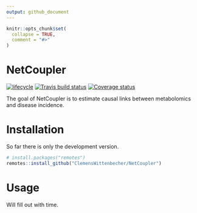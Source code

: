 ```yaml
---
output: github_document
---
```


<!-- README.md is generated from README.Rmd. Please edit that file -->

```r
knitr::opts_chunk$set(
  collapse = TRUE,
  comment = "#>"
)
```

# NetCoupler

[![lifecycle](https://img.shields.io/badge/lifecycle-experimental-orange.svg)](https://www.tidyverse.org/lifecycle/#experimental)
[![Travis build status](https://travis-ci.org/ClemensWittenbecher/NetCoupler.svg?branch=master)](https://travis-ci.org/ClemensWittenbecher/NetCoupler)
[![Coverage status](https://codecov.io/gh/ClemensWittenbecher/NetCoupler/branch/master/graph/badge.svg)](https://codecov.io/github/ClemensWittenbecher/NetCoupler?branch=master)

The goal of NetCoupler is to estimate causal links between metabolomics and
disease incidence.

# Installation

So far there is only the development version.

```r
# install.packages("remotes")
remotes::install_github("ClemensWittenbecher/NetCoupler")
```

# Usage

Will fill out with time.
